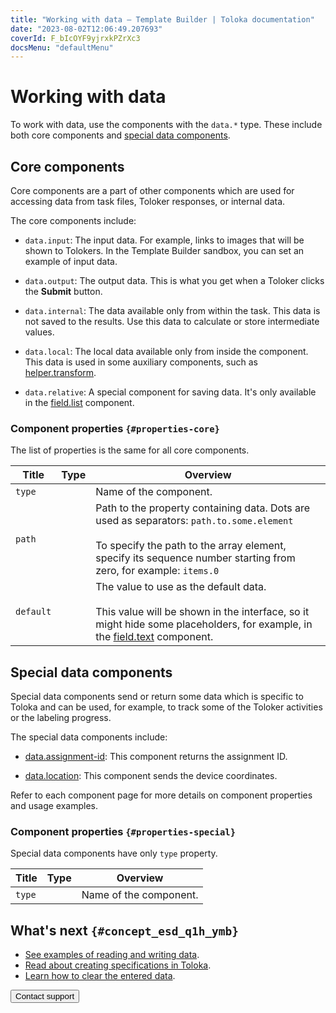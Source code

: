 ```yaml
---
title: "Working with data — Template Builder | Toloka documentation"
date: "2023-08-02T12:06:49.207693"
coverId: F_bIcOYF9yjrxkPZrXc3
docsMenu: "defaultMenu"
---
```



# Working with data

To work with data, use the components with the `data.*` type. These include both core components and [special data components](/docs/template-builder/reference/datas).

## Core components

Core components are a part of other components which are used for accessing data from task files, Toloker responses, or internal data.

The core components include:

- `data.input`: The input data. For example, links to images that will be shown to Tolokers. In the Template Builder sandbox, you can set an example of input data.

- `data.output`: The output data. This is what you get when a Toloker clicks the **Submit** button.

- `data.internal`: The data available only from within the task. This data is not saved to the results. Use this data to calculate or store intermediate values.

- `data.local`: The local data available only from inside the component. This data is used in some auxiliary components, such as [helper.transform](/docs/template-builder/reference/helper.transform).

- `data.relative`: A special component for saving data. It's only available in the [field.list](/docs/template-builder/reference/field.list) component.

### Component properties `{#properties-core}`

The list of properties is the same for all core components.

**Title**|**Type**|**Overview**
----- | ----- | -----
`type`|<Term term="string"><StringType/></Term>|Name of the component.
`path`|<Term term="string"><StringType/></Term>|Path to the property containing data. Dots are used as separators: `path.to.some.element`<br/><br/>To specify the path to the array element, specify its sequence number starting from zero, for example: `items.0`
`default`|<Term term="any"><AnyType/></Term>|The value to use as the default data.<br/><br/>This value will be shown in the interface, so it might hide some placeholders, for example, in the [field.text](/docs/template-builder/reference/field.text) component.

## Special data components

Special data components send or return some data which is specific to Toloka and can be used, for example, to track some of the Toloker activities or the labeling progress.

The special data components include:

- [data.assignment-id](/docs/template-builder/reference/data.assignment-id): This component returns the assignment ID.

- [data.location](/docs/template-builder/reference/data.location): This component sends the device coordinates.

Refer to each component page for more details on component properties and usage examples.

### Component properties `{#properties-special}`

Special data components have only `type` property.

**Title**|**Type**|**Overview**
----- | ----- | -----
`type`|<Term term="string"><StringType/></Term>|Name of the component.

## What's next `{#concept_esd_q1h_ymb}`

- [See examples of reading and writing data](/docs/template-builder/operations/input-output-data).
- [Read about creating specifications in Toloka](/docs/template-builder/operations/create-specs).
- [Learn how to clear the entered data](/docs/template-builder/operations/clear-data).

<Button view="defaultInverse" size="l" type="link" url="/docs/guide/troubleshooting/support?form-source=template-builder-operations-work-with-data">Contact support</Button>